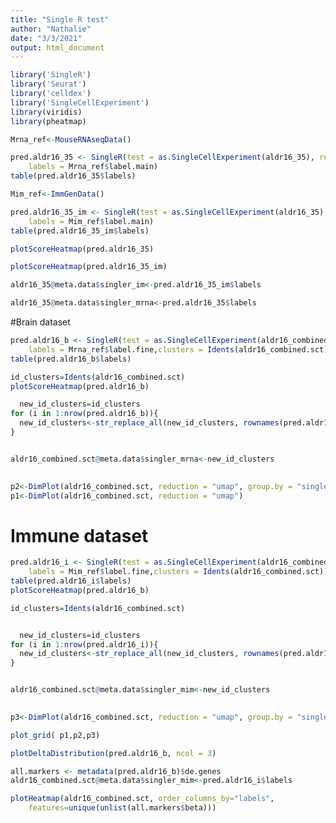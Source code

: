 ```yaml
---
title: "Single R test"
author: "Nathalie"
date: "3/3/2021"
output: html_document
---
```


```r
library('SingleR')
library('Seurat')
library('celldex')
library('SingleCellExperiment')
library(viridis)
library(pheatmap)
```

```r
Mrna_ref<-MouseRNAseqData()

pred.aldr16_35 <- SingleR(test = as.SingleCellExperiment(aldr16_35), ref = Mrna_ref, assay.type.test=2,
    labels = Mrna_ref$label.main)
table(pred.aldr16_35$labels)
```

```r
Mim_ref<-ImmGenData()

pred.aldr16_35_im <- SingleR(test = as.SingleCellExperiment(aldr16_35), ref = Mim_ref, assay.type.test=2,
    labels = Mim_ref$label.main)
table(pred.aldr16_35_im$labels)
```

```r
plotScoreHeatmap(pred.aldr16_35)
```


```r
plotScoreHeatmap(pred.aldr16_35_im)


```






```r
aldr16_35@meta.data$singler_im<-pred.aldr16_35_im$labels

aldr16_35@meta.data$singler_mrna<-pred.aldr16_35$labels
```

#Brain dataset

```r
pred.aldr16_b <- SingleR(test = as.SingleCellExperiment(aldr16_combined.sct), ref = Mrna_ref, assay.type.test=1,
    labels = Mrna_ref$label.fine,clusters = Idents(aldr16_combined.sct))
table(pred.aldr16_b$labels)

id_clusters=Idents(aldr16_combined.sct)
plotScoreHeatmap(pred.aldr16_b)

  new_id_clusters=id_clusters
for (i in 1:nrow(pred.aldr16_b)){
  new_id_clusters<-str_replace_all(new_id_clusters, rownames(pred.aldr16_b)[i], pred.aldr16_b$labels[i]) 
}


aldr16_combined.sct@meta.data$singler_mrna<-new_id_clusters
 

```

```r
p2<-DimPlot(aldr16_combined.sct, reduction = "umap", group.by = "singler_mrna")
p1<-DimPlot(aldr16_combined.sct, reduction = "umap")
```

# Immune dataset

```r
pred.aldr16_i <- SingleR(test = as.SingleCellExperiment(aldr16_combined.sct), ref = Mim_ref, assay.type.test=1,
    labels = Mim_ref$label.fine,clusters = Idents(aldr16_combined.sct))
table(pred.aldr16_i$labels)
plotScoreHeatmap(pred.aldr16_b)

id_clusters=Idents(aldr16_combined.sct)


  new_id_clusters=id_clusters
for (i in 1:nrow(pred.aldr16_i)){
  new_id_clusters<-str_replace_all(new_id_clusters, rownames(pred.aldr16_i)[i], pred.aldr16_i$labels[i]) 
}


aldr16_combined.sct@meta.data$singler_mim<-new_id_clusters
 
```

```r
p3<-DimPlot(aldr16_combined.sct, reduction = "umap", group.by = "singler_mim")

plot_grid( p1,p2,p3)
```

```r
plotDeltaDistribution(pred.aldr16_b, ncol = 3)

all.markers <- metadata(pred.aldr16_b)$de.genes
aldr16_combined.sct@meta.data$singler_mim<-pred.aldr16_i$labels

plotHeatmap(aldr16_combined.sct, order_columns_by="labels",
    features=unique(unlist(all.markers$beta))) 
```




